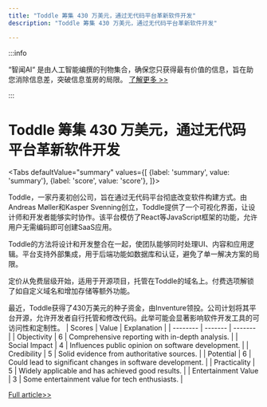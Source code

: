 ```yaml
---
title: "Toddle 筹集 430 万美元，通过无代码平台革新软件开发"
description: "Toddle 筹集 430 万美元，通过无代码平台革新软件开发"

---
```



:::info

“智闻AI“ 是由人工智能编撰的刊物集合，确保您只获得最有价值的信息，旨在助您消除信息差，突破信息茧房的局限。  [了解更多 >>](/)

:::

# Toddle 筹集 430 万美元，通过无代码平台革新软件开发


<Tabs
	defaultValue="summary"
	values={[
	{label: 'summary', value: 'summary'},
	{label: 'score', value: 'score'},
]}>
<TabItem value="summary">


Toddle，一家丹麦初创公司，旨在通过无代码平台彻底改变软件构建方式。由Andreas Møller和Kasper Svenning创立，Toddle提供了一个可视化界面，让设计师和开发者能够实时协作。该平台模仿了React等JavaScript框架的功能，允许用户无需编码即可创建SaaS应用。

Toddle的方法将设计和开发整合在一起，使团队能够同时处理UI、内容和应用逻辑。平台支持外部集成，用于后端功能如数据库和认证，避免了单一解决方案的局限。

定价从免费层级开始，适用于开源项目，托管在Toddle的域名上。付费选项解锁了如自定义域名和增加存储等额外功能。

最近，Toddle获得了430万美元的种子资金，由Inventure领投。公司计划将其平台开源，允许开发者自行托管和修改代码。此举可能会显著影响软件开发工具的可访问性和定制性。
</TabItem>
<TabItem value="score">
	| Scores     | Value   | Explanation |
	| -------- | ------- | ------- |
	| Objectivity  | 6    | Comprehensive reporting with in-depth analysis.    |
	| Social Impact | 4     | Influences public opinion on software development.    |
	| Credibility    | 5    | Solid evidence from authoritative sources.    |
	| Potential    | 6    | Could lead to significant changes in software development.    |
	| Practicality    | 5    | Widely applicable and has achieved good results.    |
	| Entertainment Value    | 3    | Some entertainment value for tech enthusiasts.    |
</TabItem>
</Tabs>

[Full article>>](https://techcrunch.com/2024/07/16/toddle-wants-to-change-how-we-build-software-with-a-collaborative-visual-web-app-builder/)
